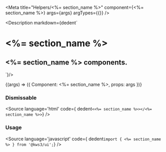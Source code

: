 

<Meta
  title="Helpers/<%= section_name %>"
  component={<%= section_name %>}
  args={args}
  argTypes={{}}
/>

<Description markdown={dedent`
# <%= section_name %>
## <%= section_name %> components.
`}/>

<Canvas>
  <Story
  name="<%= section_name %>"
  args={args}
  >
  {(args) => ({
    Component: <%= section_name %>,
    props: args
  })}
  </Story>
</Canvas>

<ArgsTable story="<%= section_name %>" />

### Dismissable
<Source
  language='html'
  code={ dedent`<<%= section_name %>></<%= section_name %>>`}
/>

### Usage
<Source
  language='javascript'
  code={ dedent`import { <%= section_name %> } from '@kws3/ui';`}
/>